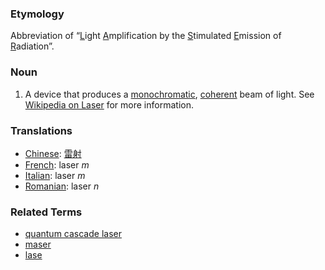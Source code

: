 
===Etymology===

Abbreviation of “<U>L</U>ight <U>A</U>mplification by the <U>S</U>timulated <U>E</U>mission of <U>R</U>adiation”.

===Noun===
#A device that produces a [[monochromatic]], [[coherent]] beam of light.  See [[w:Laser|Wikipedia on Laser]] for more information.


===Translations===

*[[Chinese]]: [[雷射]]
*[[French]]: laser ''m''
*[[Italian]]: laser ''m''
*[[Romanian]]: laser ''n''

===Related Terms===
*[[quantum cascade laser]]
*[[maser]]
*[[lase]]